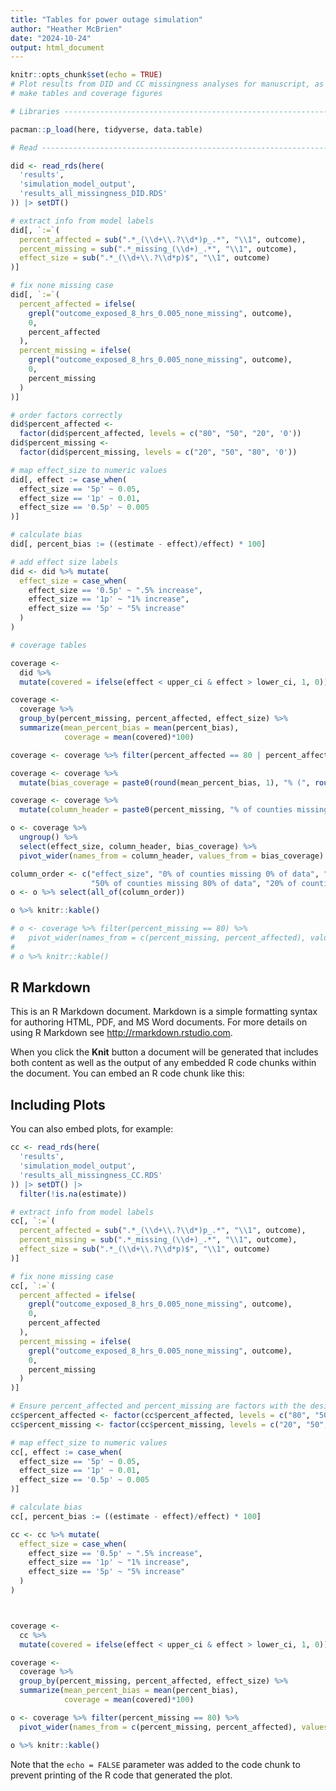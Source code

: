 ```yaml
---
title: "Tables for power outage simulation"
author: "Heather McBrien"
date: "2024-10-24"
output: html_document
---
```


```r
knitr::opts_chunk$set(echo = TRUE)
# Plot results from DID and CC missingness analyses for manuscript, as well as
# make tables and coverage figures

# Libraries ---------------------------------------------------------------

pacman::p_load(here, tidyverse, data.table)

# Read --------------------------------------------------------------------

did <- read_rds(here(
  'results',
  'simulation_model_output',
  'results_all_missingness_DID.RDS'
)) |> setDT()

# extract info from model labels
did[, `:=`(
  percent_affected = sub(".*_(\\d+\\.?\\d*)p_.*", "\\1", outcome),
  percent_missing = sub(".*_missing_(\\d+)_.*", "\\1", outcome),
  effect_size = sub(".*_(\\d+\\.?\\d*p)$", "\\1", outcome)
)]

# fix none missing case
did[, `:=`(
  percent_affected = ifelse(
    grepl("outcome_exposed_8_hrs_0.005_none_missing", outcome),
    0,
    percent_affected
  ),
  percent_missing = ifelse(
    grepl("outcome_exposed_8_hrs_0.005_none_missing", outcome),
    0,
    percent_missing
  )
)]

# order factors correctly
did$percent_affected <-
  factor(did$percent_affected, levels = c("80", "50", "20", '0'))
did$percent_missing <-
  factor(did$percent_missing, levels = c("20", "50", "80", '0'))

# map effect_size to numeric values
did[, effect := case_when(
  effect_size == '5p' ~ 0.05,
  effect_size == '1p' ~ 0.01,
  effect_size == '0.5p' ~ 0.005
)]

# calculate bias 
did[, percent_bias := ((estimate - effect)/effect) * 100]

# add effect size labels 
did <- did %>% mutate(
  effect_size = case_when(
    effect_size == '0.5p' ~ ".5% increase",
    effect_size == '1p' ~ "1% increase",
    effect_size == '5p' ~ "5% increase"
  )
)

# coverage tables

coverage <- 
  did %>%
  mutate(covered = ifelse(effect < upper_ci & effect > lower_ci, 1, 0))

coverage <-
  coverage %>%
  group_by(percent_missing, percent_affected, effect_size) %>%
  summarize(mean_percent_bias = mean(percent_bias),
            coverage = mean(covered)*100)

coverage <- coverage %>% filter(percent_affected == 80 | percent_affected == 0)

coverage <- coverage %>%
  mutate(bias_coverage = paste0(round(mean_percent_bias, 1), "% (", round(coverage, 1), "%)"))

coverage <- coverage %>%
  mutate(column_header = paste0(percent_missing, "% of counties missing ", percent_affected, "% of data"))

o <- coverage %>%
  ungroup() %>% 
  select(effect_size, column_header, bias_coverage) %>%
  pivot_wider(names_from = column_header, values_from = bias_coverage)

column_order <- c("effect_size", "0% of counties missing 0% of data", "80% of counties missing 80% of data",
                  "50% of counties missing 80% of data", "20% of counties missing 80% of data")
o <- o %>% select(all_of(column_order))

o %>% knitr::kable()

# o <- coverage %>% filter(percent_missing == 80) %>%
#   pivot_wider(names_from = c(percent_missing, percent_affected), values_from = c(mean_percent_bias, coverage))
# 
# o %>% knitr::kable()

```

## R Markdown

This is an R Markdown document. Markdown is a simple formatting syntax for authoring HTML, PDF, and MS Word documents. For more details on using R Markdown see <http://rmarkdown.rstudio.com>.

When you click the **Knit** button a document will be generated that includes both content as well as the output of any embedded R code chunks within the document. You can embed an R code chunk like this:





## Including Plots

You can also embed plots, for example:

```r



cc <- read_rds(here(
  'results',
  'simulation_model_output',
  'results_all_missingness_CC.RDS'
)) |> setDT() |> 
  filter(!is.na(estimate))

# extract info from model labels
cc[, `:=`(
  percent_affected = sub(".*_(\\d+\\.?\\d*)p_.*", "\\1", outcome),
  percent_missing = sub(".*_missing_(\\d+)_.*", "\\1", outcome),
  effect_size = sub(".*_(\\d+\\.?\\d*p)$", "\\1", outcome)
)]

# fix none missing case
cc[, `:=`(
  percent_affected = ifelse(
    grepl("outcome_exposed_8_hrs_0.005_none_missing", outcome),
    0,
    percent_affected
  ),
  percent_missing = ifelse(
    grepl("outcome_exposed_8_hrs_0.005_none_missing", outcome),
    0,
    percent_missing
  )
)]

# Ensure percent_affected and percent_missing are factors with the desired order
cc$percent_affected <- factor(cc$percent_affected, levels = c("80", "50", "20"))
cc$percent_missing <- factor(cc$percent_missing, levels = c("20", "50", "80"))

# map effect_size to numeric values
cc[, effect := case_when(
  effect_size == '5p' ~ 0.05,
  effect_size == '1p' ~ 0.01,
  effect_size == '0.5p' ~ 0.005
)]

# calculate bias 
cc[, percent_bias := ((estimate - effect)/effect) * 100]

cc <- cc %>% mutate(
  effect_size = case_when(
    effect_size == '0.5p' ~ ".5% increase",
    effect_size == '1p' ~ "1% increase",
    effect_size == '5p' ~ "5% increase"
  )
)



coverage <- 
  cc %>%
  mutate(covered = ifelse(effect < upper_ci & effect > lower_ci, 1, 0))

coverage <-
  coverage %>%
  group_by(percent_missing, percent_affected, effect_size) %>%
  summarize(mean_percent_bias = mean(percent_bias),
            coverage = mean(covered)*100)

o <- coverage %>% filter(percent_missing == 80) %>%
  pivot_wider(names_from = c(percent_missing, percent_affected), values_from = c(mean_percent_bias, coverage))

o %>% knitr::kable()

```

Note that the `echo = FALSE` parameter was added to the code chunk to prevent printing of the R code that generated the plot.
